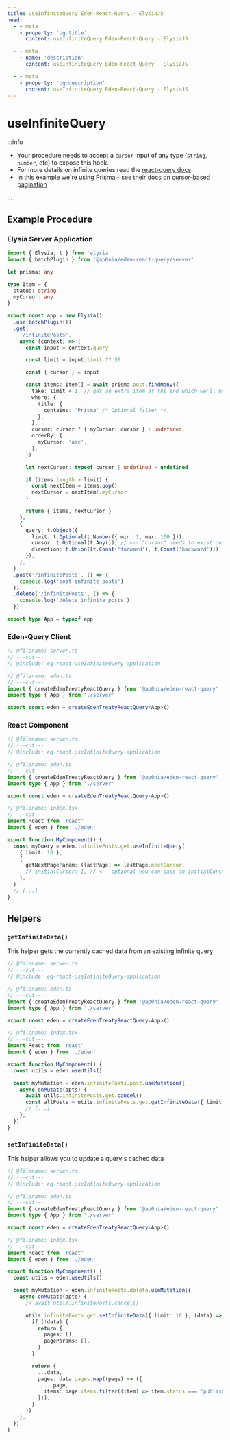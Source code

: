 ```yaml
---
title: useInfiniteQuery Eden-React-Query - ElysiaJS
head:
  - - meta
    - property: 'og:title'
      content: useInfiniteQuery Eden-React-Query - ElysiaJS

  - - meta
    - name: 'description'
      content: useInfiniteQuery Eden-React-Query - ElysiaJS

  - - meta
    - property: 'og:description'
      content: useInfiniteQuery Eden-React-Query - ElysiaJS
---
```


# useInfiniteQuery

:::info

- Your procedure needs to accept a `cursor` input of any type (`string`, `number`, etc) to expose this hook.
- For more details on infinite queries read the [react-query docs](https://tanstack.com/query/v5/docs/framework/react/reference/useInfiniteQuery)
- In this example we're using Prisma - see their docs on [cursor-based pagination](https://www.prisma.io/docs/concepts/components/prisma-client/pagination#cursor-based-pagination)

:::

## Example Procedure

### Elysia Server Application

```typescript twoslash include eq-react-useInfiniteQuery-application title=server.ts
import { Elysia, t } from 'elysia'
import { batchPlugin } from '@ap0nia/eden-react-query/server'

let prisma: any

type Item = {
  status: string
  myCursor: any
}

export const app = new Elysia()
  .use(batchPlugin())
  .get(
    '/infinitePosts',
    async (context) => {
      const input = context.query

      const limit = input.limit ?? 50

      const { cursor } = input

      const items: Item[] = await prisma.post.findMany({
        take: limit + 1, // get an extra item at the end which we'll use as next cursor
        where: {
          title: {
            contains: 'Prisma' /* Optional filter */,
          },
        },
        cursor: cursor ? { myCursor: cursor } : undefined,
        orderBy: {
          myCursor: 'asc',
        },
      })

      let nextCursor: typeof cursor | undefined = undefined

      if (items.length > limit) {
        const nextItem = items.pop()
        nextCursor = nextItem!.myCursor
      }

      return { items, nextCursor }
    },
    {
      query: t.Object({
        limit: t.Optional(t.Number({ min: 1, max: 100 })),
        cursor: t.Optional(t.Any()), // <-- "cursor" needs to exist on either the query or params, but can be any type
        direction: t.Union([t.Const('forward'), t.Const('backward')]), // optional, useful for bi-directional query
      }),
    },
  )
  .post('/infinitePosts', () => {
    console.log('post infinite posts')
  })
  .delete('/infinitePosts', () => {
    console.log('delete infinite posts')
  })

export type App = typeof app
```

### Eden-Query Client

```typescript twoslash
// @filename: server.ts
// ---cut---
// @include: eq-react-useInfiniteQuery-application

// @filename: eden.ts
// ---cut---
import { createEdenTreatyReactQuery } from '@ap0nia/eden-react-query'
import type { App } from './server'

export const eden = createEdenTreatyReactQuery<App>()
```

### React Component

```typescript twoslash title=index.tsx
// @filename: server.ts
// ---cut---
// @include: eq-react-useInfiniteQuery-application

// @filename: eden.ts
// ---cut---
import { createEdenTreatyReactQuery } from '@ap0nia/eden-react-query'
import type { App } from './server'

export const eden = createEdenTreatyReactQuery<App>()

// @filename: index.tsx
// ---cut---
import React from 'react'
import { eden } from './eden'

export function MyComponent() {
  const myQuery = eden.infinitePosts.get.useInfiniteQuery(
    { limit: 10 },
    {
      getNextPageParam: (lastPage) => lastPage.nextCursor,
      // initialCursor: 1, // <-- optional you can pass an initialCursor
    },
  )
  // [...]
}
```

## Helpers

### `getInfiniteData()`

This helper gets the currently cached data from an existing infinite query

```typescript twoslash title=index.tsx
// @filename: server.ts
// ---cut---
// @include: eq-react-useInfiniteQuery-application

// @filename: eden.ts
// ---cut---
import { createEdenTreatyReactQuery } from '@ap0nia/eden-react-query'
import type { App } from './server'

export const eden = createEdenTreatyReactQuery<App>()

// @filename: index.tsx
// ---cut---
import React from 'react'
import { eden } from './eden'

export function MyComponent() {
  const utils = eden.useUtils()

  const myMutation = eden.infinitePosts.post.useMutation({
    async onMutate(opts) {
      await utils.infinitePosts.get.cancel()
      const allPosts = utils.infinitePosts.get.getInfiniteData({ limit: 10  })
      // [...]
    },
  })
}
```

### `setInfiniteData()`

This helper allows you to update a query's cached data

```typescript twoslash title=index.tsx
// @filename: server.ts
// ---cut---
// @include: eq-react-useInfiniteQuery-application

// @filename: eden.ts
// ---cut---
import { createEdenTreatyReactQuery } from '@ap0nia/eden-react-query'
import type { App } from './server'

export const eden = createEdenTreatyReactQuery<App>()

// @filename: index.tsx
// ---cut---
import React from 'react'
import { eden } from './eden'

export function MyComponent() {
  const utils = eden.useUtils()

  const myMutation = eden.infinitePosts.delete.useMutation({
    async onMutate(opts) {
      // await utils.infinitePosts.cancel()

      utils.infinitePosts.get.setInfiniteData({ limit: 10 }, (data) => {
        if (!data) {
          return {
            pages: [],
            pageParams: [],
          }
        }

        return {
          ...data,
          pages: data.pages.map((page) => ({
            ...page,
            items: page.items.filter((item) => item.status === 'published'),
          })),
        }
      })
    },
  })
}
```
